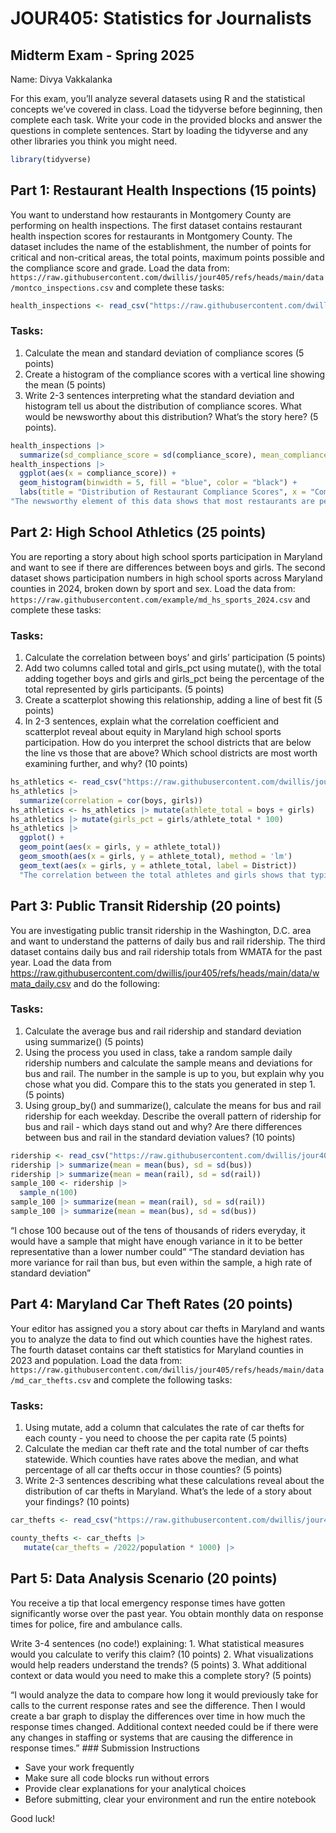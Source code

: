 # JOUR405: Statistics for Journalists

## Midterm Exam - Spring 2025

Name: Divya Vakkalanka

For this exam, you'll analyze several datasets using R and the statistical concepts we've covered in class. Load the tidyverse before beginning, then complete each task. Write your code in the provided blocks and answer the questions in complete sentences. Start by loading the tidyverse and any other libraries you think you might need.
```r
library(tidyverse)
```


## Part 1: Restaurant Health Inspections (15 points)

You want to understand how restaurants in Montgomery County are performing on health inspections. The first dataset contains restaurant health inspection scores for restaurants in Montgomery County. The dataset includes the name of the establishment, the number of points for critical and non-critical areas, the total points, maximum points possible and the compliance score and grade. Load the data from: `https://raw.githubusercontent.com/dwillis/jour405/refs/heads/main/data/montco_inspections.csv` and complete these tasks:
```r
health_inspections <- read_csv("https://raw.githubusercontent.com/dwillis/jour405/refs/heads/main/data/montco_inspections.csv")
```


### Tasks:

1.  Calculate the mean and standard deviation of compliance scores (5 points)
2.  Create a histogram of the compliance scores with a vertical line showing the mean (5 points)
3.  Write 2-3 sentences interpreting what the standard deviation and histogram tell us about the distribution of compliance scores. What would be newsworthy about this distribution? What's the story here? (5 points).

```r
health_inspections |> 
  summarize(sd_compliance_score = sd(compliance_score), mean_compliance_score = mean(compliance_score))
health_inspections |> 
  ggplot(aes(x = compliance_score)) +
  geom_histogram(binwidth = 5, fill = "blue", color = "black") +
  labs(title = "Distribution of Restaurant Compliance Scores", x = "Compliance Scores", y = "Number of Restaurants")
"The newsworthy element of this data shows that most restaurants are performing pretty well in terms of health compliance in Montgomery County. The average compliance score is 93.3 with only a few outlier restaurants beneath the score of 80."
```



## Part 2: High School Athletics (25 points)

You are reporting a story about high school sports participation in Maryland and want to see if there are differences between boys and girls. The second dataset shows participation numbers in high school sports across Maryland counties in 2024, broken down by sport and sex. Load the data from: `https://raw.githubusercontent.com/example/md_hs_sports_2024.csv` and complete these tasks:

### Tasks:

1.  Calculate the correlation between boys' and girls' participation (5 points)
2.  Add two columns called total and girls_pct using mutate(), with the total adding together boys and girls and girls_pct being the percentage of the total represented by girls participants. (5 points)
3.  Create a scatterplot showing this relationship, adding a line of best fit (5 points)
4.  In 2-3 sentences, explain what the correlation coefficient and scatterplot reveal about equity in Maryland high school sports participation. How do you interpret the school districts that are below the line vs those that are above? Which school districts are most worth examining further, and why? (10 points)

```r
hs_athletics <- read_csv("https://raw.githubusercontent.com/dwillis/jour405/refs/heads/main/data/md_hs_participation.csv")
hs_athletics |> 
  summarize(correlation = cor(boys, girls))
hs_athletics <- hs_athletics |> mutate(athlete_total = boys + girls)
hs_athletics |> mutate(girls_pct = girls/athlete_total * 100)
hs_athletics |> 
  ggplot() +
  geom_point(aes(x = girls, y = athlete_total)) 
  geom_smooth(aes(x = girls, y = athlete_total), method = 'lm') 
  geom_text(aes(x = girls, y = athlete_total, label = District)) 
  "The correlation between the total athletes and girls shows that typically when the number of athletes increase, the female participants also increase. Allegany, Charles and Somerset County have the least amount of girl athletes as a percentage of the total athlete population which should be the focus for cause of concern since the rates are lower than the rest of the state. Districts above the line mean that for a higher athlete total, the proportion of girls are higher compared to schools below the line. 
```

## Part 3: Public Transit Ridership (20 points)

You are investigating public transit ridership in the Washington, D.C. area and want to understand the patterns of daily bus and rail ridership. The third dataset contains daily bus and rail ridership totals from WMATA for the past year. Load the data from <https://raw.githubusercontent.com/dwillis/jour405/refs/heads/main/data/wmata_daily.csv> and do the following:

### Tasks:


1.  Calculate the average bus and rail ridership and standard deviation using summarize() (5 points)
2.  Using the process you used in class, take a random sample daily ridership numbers and calculate the sample means and deviations for bus and rail. The number in the sample is up to you, but explain why you chose what you did. Compare this to the stats you generated in step 1. (5 points)
3.  Using group_by() and summarize(), calculate the means for bus and rail ridership for each weekday. Describe the overall pattern of ridership for bus and rail - which days stand out and why? Are there differences between bus and rail in the standard deviation values? (10 points)

```r
ridership <- read_csv("https://raw.githubusercontent.com/dwillis/jour405/refs/heads/main/data/wmata_daily.csv")
ridership |> summarize(mean = mean(bus), sd = sd(bus))
ridership |> summarize(mean = mean(rail), sd = sd(rail))
sample_100 <- ridership |>
  sample_n(100)
sample_100 |> summarize(mean = mean(rail), sd = sd(rail))
sample_100 |> summarize(mean = mean(bus), sd = sd(bus))

```

"I chose 100 because out of the tens of thousands of riders everyday, it would have a sample that might have enough variance in it to be better representative than a lower number could"
"The standard deviation has more variance for rail than bus, but even within the sample, a high rate of standard deviation"


## Part 4: Maryland Car Theft Rates (20 points)

Your editor has assigned you a story about car thefts in Maryland and wants you to analyze the data to find out which counties have the highest rates. The fourth dataset contains car theft statistics for Maryland counties in 2023 and population. Load the data from: `https://raw.githubusercontent.com/dwillis/jour405/refs/heads/main/data/md_car_thefts.csv` and complete the following tasks:

### Tasks:

1.  Using mutate, add a column that calculates the rate of car thefts for each county - you need to choose the per capita rate (5 points)
2.  Calculate the median car theft rate and the total number of car thefts statewide. Which counties have rates above the median, and what percentage of all car thefts occur in those counties? (5 points)
3.  Write 2-3 sentences describing what these calculations reveal about the distribution of car thefts in Maryland. What's the lede of a story about your findings? (10 points)

```r
car_thefts <- read_csv("https://raw.githubusercontent.com/dwillis/jour405/refs/heads/main/data/md_car_thefts.csv")

county_thefts <- car_thefts |>
   mutate(car_thefts = /2022/population * 1000) |>


```

## Part 5: Data Analysis Scenario (20 points)

You receive a tip that local emergency response times have gotten significantly worse over the past year. You obtain monthly data on response times for police, fire and ambulance calls.

Write 3-4 sentences (no code!) explaining: 1. What statistical measures would you calculate to verify this claim? (10 points) 2. What visualizations would help readers understand the trends? (5 points) 3. What additional context or data would you need to make this a complete story? (5 points)

"I would analyze the data to compare how long it would previously take for calls to the current response rates and see the difference. Then I would create a bar graph to display the differences over time in how much the response times changed. Additional context needed could be if there were any changes in staffing or systems that are causing the difference in response times."
### Submission Instructions

-   Save your work frequently
-   Make sure all code blocks run without errors
-   Provide clear explanations for your analytical choices
-   Before submitting, clear your environment and run the entire notebook

Good luck!
